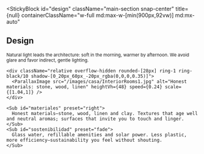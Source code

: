 
<StickyBlock
  id="design"
  className="main-section snap-center"
  title={null}
  containerClassName="w-full md:max-w-[min(900px,92vw)] md:mx-auto"
>
  <Reveal preset="up"><h2 className="text-2xl md:text-4xl font-semibold mb-4 md:mb-6">Design</h2></Reveal>

  <div className="space-y-6 md:space-y-8">
    <Sub id="luz" preset="up">
      Natural light leads the architecture: soft in the morning, warmer by afternoon. We avoid glare and favor indirect, gentle lighting.
    </Sub>

    <div className="relative overflow-hidden rounded-[28px] ring-1 ring-black/10 shadow-[0_20px_60px_-20px_rgba(0,0,0,0.35)]">
      <ParallaxImage src="/images/casa/InteriorRooms1.jpg" alt="Honest materials: stone, wood, linen" heightVh={48} speed={0.24} scale={[1.04,1]} />
    </div>

    <Sub id="materiales" preset="right">
      Honest materials—stone, wood, linen and clay. Textures that age well and neutral aromas; surfaces that invite you to touch and linger.
    </Sub>
    <Sub id="sostenibilidad" preset="fade">
      Glass water, refillable amenities and solar power. Less plastic, more efficiency—sustainability you feel without shouting.
    </Sub>
  </div>
</StickyBlock>